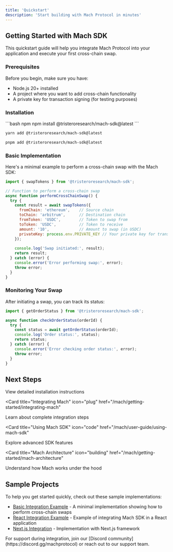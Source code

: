 ```yaml
---
title: 'Quickstart'
description: 'Start building with Mach Protocol in minutes'
---
```


## Getting Started with Mach SDK

This quickstart guide will help you integrate Mach Protocol into your application and execute your first cross-chain swap.

### Prerequisites

Before you begin, make sure you have:
- Node.js 20+ installed
- A project where you want to add cross-chain functionality
- A private key for transaction signing (for testing purposes)

### Installation

<CodeGroup>
```bash npm
npm install @tristeroresearch/mach-sdk@latest
```

```bash yarn
yarn add @tristeroresearch/mach-sdk@latest
```

```bash pnpm
pnpm add @tristeroresearch/mach-sdk@latest
```
</CodeGroup>

### Basic Implementation

Here's a minimal example to perform a cross-chain swap with the Mach SDK:

```javascript
import { swapTokens } from '@tristeroresearch/mach-sdk';

// Function to perform a cross-chain swap
async function performCrossChainSwap() {
  try {
    const result = await swapTokens({
      fromChain: 'ethereum',    // Source chain
      toChain: 'arbitrum',      // Destination chain
      fromToken: 'USDC',        // Token to swap from
      toToken: 'USDC',          // Token to receive
      amount: '10',             // Amount to swap (in USDC)
      privateKey: process.env.PRIVATE_KEY // Your private key for transaction signing
    });
    
    console.log('Swap initiated:', result);
    return result;
  } catch (error) {
    console.error('Error performing swap:', error);
    throw error;
  }
}
```

### Monitoring Your Swap

After initiating a swap, you can track its status:

```javascript
import { getOrderStatus } from '@tristeroresearch/mach-sdk';

async function checkOrderStatus(orderId) {
  try {
    const status = await getOrderStatus(orderId);
    console.log('Order status:', status);
    return status;
  } catch (error) {
    console.error('Error checking order status:', error);
    throw error;
  }
}
```

## Next Steps

<CardGroup>

<Card title="SDK Installation" icon="download" href="/essentials/sdk-installation">
  View detailed installation instructions
</Card>

<Card
  title="Integrating Mach"
  icon="plug"
  href="/mach/getting-started/integrating-mach"
>
  Learn about complete integration steps
</Card>

<Card
  title="Using Mach SDK"
  icon="code"
  href="/mach/user-guide/using-mach-sdk"
>
  Explore advanced SDK features
</Card>

<Card
  title="Mach Architecture"
  icon="building"
  href="/mach/getting-started/mach-architecture"
>
  Understand how Mach works under the hood
</Card>

</CardGroup>

## Sample Projects

To help you get started quickly, check out these sample implementations:

- [Basic Integration Example](https://github.com/tristeroresearch/mach-examples/basic) - A minimal implementation showing how to perform cross-chain swaps
- [React Integration Example](https://github.com/tristeroresearch/mach-examples/react) - Example of integrating Mach SDK in a React application
- [Next.js Integration](https://github.com/tristeroresearch/mach-examples/nextjs) - Implementation with Next.js framework

<Note>
  For support during integration, join our [Discord community](https://discord.gg/machprotocol) or reach out to our support team.
</Note>
